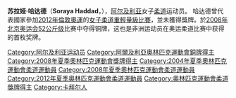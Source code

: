 {{Infobox sportsperson
| image          =
| image_size     =
| caption        =
| birth_date     = 
| birth_place    =
| height         ={{height|m=1.57}}
| weight         ={{convert|52|kg|lb|abbr=on}}
|country        = {{flagicon|Algeria}}[[阿爾及利亞|阿爾及利亞]]
| sport          = [[柔道|柔道]]
| event          =
| coach          =
| highestranking =
| pb             =
| medaltemplates =
| updated        = 
}}{{MedalTableTop}}
{{MedalCountry | {{ALG}} }}
{{MedalCompetition|[[奧林匹克運動會|奧林匹克運動會]]}}
{{MedalBronze|[[2008年夏季奧林匹克運動會|2008年北京]] |[[2008年夏季奧林匹克運動會柔道比賽|52公斤級]]}}
{{MedalBottom}}

'''苏拉娅·哈达德'''（'''Soraya Haddad'''，{{bd|1984年|9月30日|catIdx=Haddad, Soraya}}），[[阿尔及利亚|阿尔及利亚]]女子[[柔道|柔道]]运动员。
哈达德曾代表國家參加[[2012年倫敦奧運|2012年倫敦奧運]]的[[2012年夏季奧林匹克運動會女子52公斤級柔道比賽|女子柔道重輕量級比賽]]，並未獲得獎牌。於[[2008年北京奥运会|2008年北京奥运会]][[2008年夏季奧林匹克運動會柔道比賽|52公斤级]]比赛中夺得铜牌，这也是非洲运动员在奥运柔道比赛中获得的首枚奖牌。

{{Algeria-stub}}
{{DEFAULTSORT:Haddad, Soraya}}

[[Category:阿尔及利亚运动员|Category:阿尔及利亚运动员]]
[[Category:阿爾及利亞奧林匹克運動會銅牌得主|Category:阿爾及利亞奧林匹克運動會銅牌得主]]
[[Category:2008年夏季奧林匹克運動會獎牌得主|Category:2008年夏季奧林匹克運動會獎牌得主]]
[[Category:2004年夏季奧林匹克運動會柔道運動員|Category:2004年夏季奧林匹克運動會柔道運動員]]
[[Category:2008年夏季奧林匹克運動會柔道運動員|Category:2008年夏季奧林匹克運動會柔道運動員]]
[[Category:2012年夏季奧林匹克運動會柔道運動員|Category:2012年夏季奧林匹克運動會柔道運動員]]
[[Category:奧林匹克運動會柔道獎牌得主|Category:奧林匹克運動會柔道獎牌得主]]
[[Category:卡拜尔人|Category:卡拜尔人]]